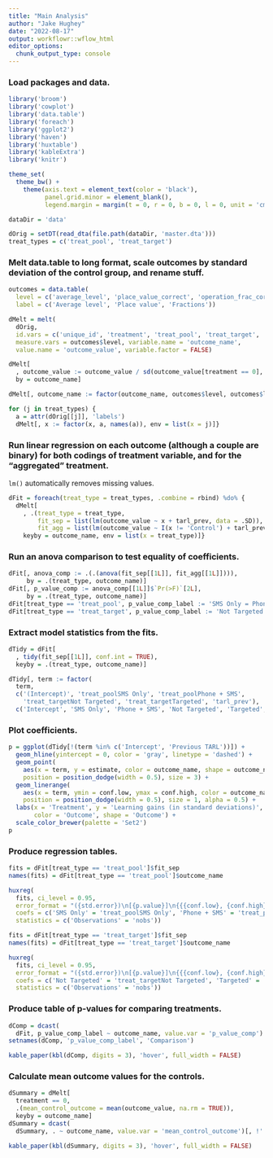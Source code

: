 ```yaml
---
title: "Main Analysis"
author: "Jake Hughey"
date: "2022-08-17"
output: workflowr::wflow_html
editor_options:
  chunk_output_type: console
---
```


### Load packages and data.

```r
library('broom')
library('cowplot')
library('data.table')
library('foreach')
library('ggplot2')
library('haven')
library('huxtable')
library('kableExtra')
library('knitr')

theme_set(
  theme_bw() +
    theme(axis.text = element_text(color = 'black'),
          panel.grid.minor = element_blank(),
          legend.margin = margin(t = 0, r = 0, b = 0, l = 0, unit = 'cm')))

dataDir = 'data'

dOrig = setDT(read_dta(file.path(dataDir, 'master.dta')))
treat_types = c('treat_pool', 'treat_target')
```

### Melt data.table to long format, scale outcomes by standard deviation of the control group, and rename stuff.

```r
outcomes = data.table(
  level = c('average_level', 'place_value_correct', 'operation_frac_correct'),
  label = c('Average level', 'Place value', 'Fractions'))

dMelt = melt(
  dOrig,
  id.vars = c('unique_id', 'treatment', 'treat_pool', 'treat_target', 'tarl_prev'),
  measure.vars = outcomes$level, variable.name = 'outcome_name',
  value.name = 'outcome_value', variable.factor = FALSE)

dMelt[
  , outcome_value := outcome_value / sd(outcome_value[treatment == 0], na.rm = TRUE),
  by = outcome_name]

dMelt[, outcome_name := factor(outcome_name, outcomes$level, outcomes$label)]

for (j in treat_types) {
  a = attr(dOrig[[j]], 'labels')
  dMelt[, x := factor(x, a, names(a)), env = list(x = j)]}
```

### Run linear regression on each outcome (although a couple are binary) for both codings of treatment variable, and for the "aggregated" treatment.

`lm()` automatically removes missing values.

```r
dFit = foreach(treat_type = treat_types, .combine = rbind) %do% {
  dMelt[
    , .(treat_type = treat_type,
        fit_sep = list(lm(outcome_value ~ x + tarl_prev, data = .SD)),
        fit_agg = list(lm(outcome_value ~ I(x != 'Control') + tarl_prev, data = .SD))),
    keyby = outcome_name, env = list(x = treat_type)]}
```

### Run an anova comparison to test equality of coefficients.

```r
dFit[, anova_comp := .(.(anova(fit_sep[[1L]], fit_agg[[1L]]))),
     by = .(treat_type, outcome_name)]
dFit[, p_value_comp := anova_comp[[1L]]$`Pr(>F)`[2L],
     by = .(treat_type, outcome_name)]
dFit[treat_type == 'treat_pool', p_value_comp_label := 'SMS Only = Phone + SMS']
dFit[treat_type == 'treat_target', p_value_comp_label := 'Not Targeted = Targeted']
```

### Extract model statistics from the fits.

```r
dTidy = dFit[
  , tidy(fit_sep[[1L]], conf.int = TRUE),
  keyby = .(treat_type, outcome_name)]

dTidy[, term := factor(
  term,
  c('(Intercept)', 'treat_poolSMS Only', 'treat_poolPhone + SMS',
    'treat_targetNot Targeted', 'treat_targetTargeted', 'tarl_prev'),
  c('Intercept', 'SMS Only', 'Phone + SMS', 'Not Targeted', 'Targeted', 'Previous TARL'))]
```

### Plot coefficients.

```r
p = ggplot(dTidy[!(term %in% c('Intercept', 'Previous TARL'))]) +
  geom_hline(yintercept = 0, color = 'gray', linetype = 'dashed') +
  geom_point(
    aes(x = term, y = estimate, color = outcome_name, shape = outcome_name),
    position = position_dodge(width = 0.5), size = 3) +
  geom_linerange(
    aes(x = term, ymin = conf.low, ymax = conf.high, color = outcome_name),
    position = position_dodge(width = 0.5), size = 1, alpha = 0.5) +
  labs(x = 'Treatment', y = 'Learning gains (in standard deviations)',
       color = 'Outcome', shape = 'Outcome') +
  scale_color_brewer(palette = 'Set2')
p
```

### Produce regression tables.

```r
fits = dFit[treat_type == 'treat_pool']$fit_sep
names(fits) = dFit[treat_type == 'treat_pool']$outcome_name

huxreg(
  fits, ci_level = 0.95,
  error_format = "({std.error})\n[{p.value}]\n{{{conf.low}, {conf.high}}}",
  coefs = c('SMS Only' = 'treat_poolSMS Only', 'Phone + SMS' = 'treat_poolPhone + SMS'),
  statistics = c('Observations' = 'nobs'))

fits = dFit[treat_type == 'treat_target']$fit_sep
names(fits) = dFit[treat_type == 'treat_target']$outcome_name

huxreg(
  fits, ci_level = 0.95,
  error_format = "({std.error})\n[{p.value}]\n{{{conf.low}, {conf.high}}}",
  coefs = c('Not Targeted' = 'treat_targetNot Targeted', 'Targeted' = 'treat_targetTargeted'),
  statistics = c('Observations' = 'nobs'))
```

### Produce table of p-values for comparing treatments.

```r
dComp = dcast(
  dFit, p_value_comp_label ~ outcome_name, value.var = 'p_value_comp')
setnames(dComp, 'p_value_comp_label', 'Comparison')

kable_paper(kbl(dComp, digits = 3), 'hover', full_width = FALSE)
```

### Calculate mean outcome values for the controls.

```r
dSummary = dMelt[
  treatment == 0,
  .(mean_control_outcome = mean(outcome_value, na.rm = TRUE)),
  keyby = outcome_name]
dSummary = dcast(
  dSummary, . ~ outcome_name, value.var = 'mean_control_outcome')[, !'.']

kable_paper(kbl(dSummary, digits = 3), 'hover', full_width = FALSE)
```
